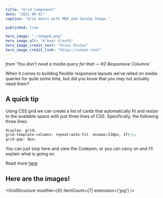 ```yaml
---
title: "Grid Component"
date: "2021-09-01"
caption: "Grid bears with MDX and Gatsby Image."

published: true

hero_image: "./image6.png"
hero_image_alt: "A bear sleuth"
hero_image_credit_text: "Ursus Vinius"
hero_image_credit_link: "https://snoot-root"
---
```



*from 'You don’t need a media query for that — #2 Responsive Columns'*

When it comes to building flexible responsive layouts we’ve relied on media
queries for quite some time, but did you know that you may not actually need
them?


## A quick tip

Using CSS grid we can create a list of cards that automatically fit and resize
to the available space with just three lines of CSS. Specifically, the
following three lines:

```css
display: grid;
grid-template-columns: repeat(auto-fit, minmax(230px, 1fr));
grid-gap: 9px;
```

You can just stop here and view the Codepen, or you can carry on and I’ll explain what is going on.

Read more [here](https://medium.com/@mandy.michael/you-dont-need-a-media-query-for-that-2-responsive-columns-2582c6ea8700)

## Here are the images!


<GridStructure 
    modifier={0}
    itemCount={7}
    extension={'jpg'} />
        
